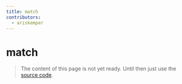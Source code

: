 ```yaml
---
title: match
contributors:
  - ariskemper
---
```


# match

> The content of this page is not yet ready. Until then just use the [source code](https://github.com/fabian-hiller/valibot/blob/main/library/src/validations/match/match.ts).
